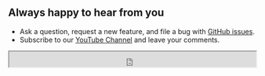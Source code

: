 ## Always happy to hear from you

- Ask a question, request a new feature, and file a bug with [GitHub issues](https://github.com/volkovlabs/volkovlabs-env-datasource/issues).
- Subscribe to our [YouTube Channel](https://youtube.com/@volkovlabs) and leave your comments.

<iframe
  src="https://github.com/sponsors/VolkovLabs/button"
  title="Sponsor Business Suite"
  height="32"
  width="100%"
></iframe>
